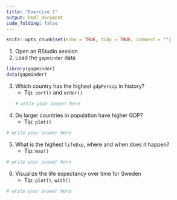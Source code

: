 ```yaml
---
title: "Exercise 1"
output: html_document
code_folding: false
---
```


```r
knitr::opts_chunk$set(echo = TRUE, tidy = TRUE, comment = "")
```

1. Open an RStudio session
2. Load the `gapminder` data

```r
library(gapminder)
data(gapminder)
```


3. Which country has the highest `gdpPercap` in history?
    - Tip: `sort()` and `order()`
```r
# write your answer here
```


4. Do larger countries in population have higher GDP?
    - Tip: `plot()`\
    
```r
# write your answer here
```

5. What is the highest `lifeExp`, where and when does it happen?
    - Tip: `max()`

```r
# write your answer here
```

6. Visualize the life expectancy over time for Sweden
    - Tip: `plot()`, `with()`

```r
# write your answer here
```

